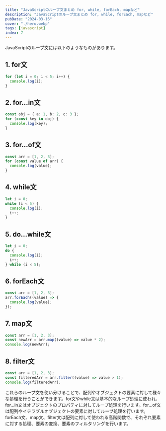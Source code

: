 ```yaml
---
title: "JavaScriptのループ文まとめ for, while, forEach, mapなど"
description: "JavaScriptのループ文まとめ for, while, forEach, mapなど"
pubDate: "2024-03-16"
cover: "./hero.webp"
tags: [javascript]
index: 7
---
```


JavaScriptのループ文には以下のようなものがあります。

## 1. for文

```typescript
for (let i = 0; i < 5; i++) {
  console.log(i);
}
```

## 2. for...in文

```typescript
const obj = { a: 1, b: 2, c: 3 };
for (const key in obj) {
  console.log(key);
}
```

## 3. for...of文

```typescript
const arr = [1, 2, 3];
for (const value of arr) {
  console.log(value);
}
```

## 4. while文

```typescript
let i = 0;
while (i < 5) {
  console.log(i);
  i++;
}
```

## 5. do...while文

```typescript
let i = 0;
do {
  console.log(i);
  i++;
} while (i < 5);
```

## 6. forEach文

```typescript
const arr = [1, 2, 3];
arr.forEach((value) => {
  console.log(value);
});
```

## 7. map文

```typescript
const arr = [1, 2, 3];
const newArr = arr.map((value) => value * 2);
console.log(newArr);
```

## 8. filter文

```typescript
const arr = [1, 2, 3];
const filteredArr = arr.filter((value) => value > 1);
console.log(filteredArr);
```

これらのループ文を使い分けることで、配列やオブジェクトの要素に対して様々な処理を行うことができます。for文やwhile文は基本的なループ処理に使われ、for...in文はオブジェクトのプロパティに対してループ処理を行います。for...of文は配列やイテラブルオブジェクトの要素に対してループ処理を行います。forEach文、map文、filter文は配列に対して使われる高階関数で、それぞれ要素に対する処理、要素の変換、要素のフィルタリングを行います。
